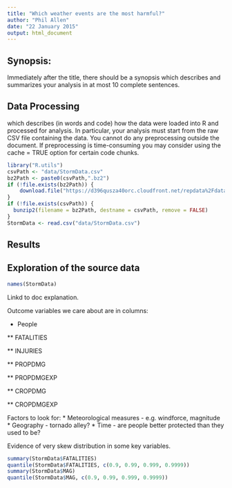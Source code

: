 ```yaml
---
title: "Which weather events are the most harmful?"
author: "Phil Allen"
date: "22 January 2015"
output: html_document
---
```



## Synopsis: 

Immediately after the title, there should be a synopsis which describes and summarizes your analysis in at most 10 complete sentences.

## Data Processing 

which describes (in words and code) how the data were loaded into R and processed for analysis. In particular, your analysis must start from the raw CSV file containing the data. You cannot do any preprocessing outside the document. If preprocessing is time-consuming you may consider using the cache = TRUE option for certain code chunks.

```r
library("R.utils")
csvPath <- "data/StormData.csv"
bz2Path <- paste0(csvPath,".bz2")
if (!file.exists(bz2Path)) {
    download.file("https://d396qusza40orc.cloudfront.net/repdata%2Fdata%2FStormData.csv.bz2", destfile = bz2Path)
}
if (!file.exists(csvPath)) {
  bunzip2(filename = bz2Path, destname = csvPath, remove = FALSE)
}
StormData <- read.csv("data/StormData.csv")
```



## Results



## Exploration of the source data

```r
names(StormData)
```

Linkd to doc explanation.

Outcome variables we care about are in columns: 

* People

** FATALITIES

** INJURIES

** PROPDMG

** PROPDMGEXP

** CROPDMG

** CROPDMGEXP

Factors to look for: 
* Meteorological measures - e.g. windforce, magnitude
* Geography - tornado alley?
* Time - are people better protected than they used to be?



Evidence of very skew distribution in some key variables.

```r
summary(StormData$FATALITIES)
quantile(StormData$FATALITIES, c(0.9, 0.99, 0.999, 0.9999))
summary(StormData$MAG)
quantile(StormData$MAG, c(0.9, 0.99, 0.999, 0.9999))
```


